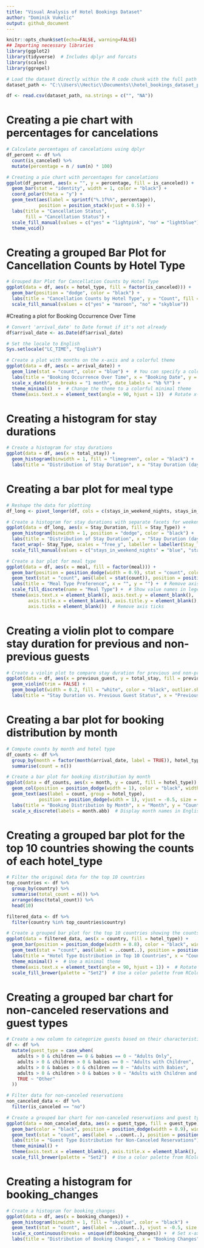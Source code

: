 ```yaml
---
title: "Visual Analysis of Hotel Bookings Dataset"
author: "Dominik Vukelic"
output: github_document
---
```


```r
knitr::opts_chunk$set(echo=FALSE, warning=FALSE)
## Importing necessary libraries
library(ggplot2)
library(tidyverse)  # Includes dplyr and forcats
library(scales)
library(ggrepel)
```

```r
# Load the dataset directly within the R code chunk with the full path
dataset_path <- "C:\\Users\\Hectic\\Documents\\hotel_bookings_dataset_project\\cleaned_starting_file\\hotel_bookings_cleaned.csv"

df <- read.csv(dataset_path, na.strings = c("", "NA"))
```
# Creating a pie chart with percentages for cancelations
```r
# Calculate percentages of cancelations using dplyr
df_percent <- df %>%
  count(is_canceled) %>%
  mutate(percentage = n / sum(n) * 100)

# Creating a pie chart with percentages for cancelations
ggplot(df_percent, aes(x = "", y = percentage, fill = is_canceled)) +
  geom_bar(stat = "identity", width = 1, color = "black") +
  coord_polar(theta = "y") +
  geom_text(aes(label = sprintf("%.1f%%", percentage)),
            position = position_stack(vjust = 0.5)) +
  labs(title = "Cancellation Status",
       fill = "Cancellation Status") +
  scale_fill_manual(values = c("yes" = "lightpink", "no" = "lightblue")) +  # Switched colors
  theme_void()
```
# Creating a grouped Bar Plot for Cancellation Counts by Hotel Type
```r
# Grouped Bar Plot for Cancellation Counts by Hotel Type
ggplot(data = df, aes(x = hotel_type, fill = factor(is_canceled))) +
  geom_bar(position = "dodge", color = "black") +
  labs(title = "Cancellation Counts by Hotel Type", y = "Count", fill = "Canceled or not") +
  scale_fill_manual(values = c("yes" = "maroon", "no" = "skyblue"))
```
#Creating a plot for Booking Occurrence Over Time
```r
# Convert 'arrival_date' to Date format if it's not already
df$arrival_date <- as.Date(df$arrival_date)

# Set the locale to English
Sys.setlocale("LC_TIME", "English")

# Create a plot with months on the x-axis and a colorful theme
ggplot(data = df, aes(x = arrival_date)) +
  geom_line(stat = "count", color = "blue") +  # You can specify a color for the line
  labs(title = "Booking Occurrence Over Time", x = "Booking Date", y = "Number of Bookings") +
  scale_x_date(date_breaks = "1 month", date_labels = "%b %Y") +
  theme_minimal()  +  # Change the theme to a colorful minimal theme
  theme(axis.text.x = element_text(angle = 90, hjust = 1))  # Rotate x-axis labels
```
# Creating a histogram for stay durations
```r
# Create a histogram for stay durations
ggplot(data = df, aes(x = total_stay)) +
  geom_histogram(binwidth = 1, fill = "limegreen", color = "black") +
  labs(title = "Distribution of Stay Duration", x = "Stay Duration (days)", y = "Frequency")
```
# Creating a bar plot for meal type
```r
# Reshape the data for plotting
df_long <- pivot_longer(df, cols = c(stays_in_weekend_nights, stays_in_week_nights), names_to = "Stay_Type", values_to = "Stay_Duration")

# Create a histogram for stay durations with separate facets for weekend and weekday
ggplot(data = df_long, aes(x = Stay_Duration, fill = Stay_Type)) +
  geom_histogram(binwidth = 1, position = "dodge", color = "black") +
  labs(title = "Distribution of Stay Duration", x = "Stay Duration (days)", y = "Frequency") +
  facet_wrap(~ Stay_Type, scales = "free_y", labeller = labeller(Stay_Type = c("stays_in_weekend_nights" = "Weekend Stay", "stays_in_week_nights" = "Week Stay"))) +
  scale_fill_manual(values = c("stays_in_weekend_nights" = "blue", "stays_in_week_nights" = "red"), name = "Stay Type")

# Create a bar plot for meal type
ggplot(data = df, aes(x = meal, fill = factor(meal))) +
  geom_bar(position = position_dodge(width = 0.9), stat = "count", color = "black") +  # Bar plot
  geom_text(stat = "count", aes(label = stat(count)), position = position_dodge(width = 0.9), vjust = -0.5) +  # Display numbers above bars
  labs(title = "Meal Type Preference", x = "", y = "") +  # Remove axis labels
  scale_fill_discrete(name = "Meal Type") +  # Show value names in legend
  theme(axis.text.x = element_blank(), axis.text.y = element_blank(),  # Remove axis values
        axis.title.x = element_blank(), axis.title.y = element_blank(),  # Remove axis titles
        axis.ticks = element_blank())  # Remove axis ticks
```
# Creating a violin plot to compare stay duration for previous and non-previous guests
```r
# Create a violin plot to compare stay duration for previous and non-previous guests
ggplot(data = df, aes(x = previous_guest, y = total_stay, fill = previous_guest)) +
  geom_violin(trim = FALSE) +
  geom_boxplot(width = 0.2, fill = "white", color = "black", outlier.shape = NA) +
  labs(title = "Stay Duration vs. Previous Guest Status", x = "Previous Guest", y = "Stay Duration (days)")
```
# Creating a bar plot for booking distribution by month
```r
# Compute counts by month and hotel type
df_counts <- df %>%
  group_by(month = factor(month(arrival_date, label = TRUE)), hotel_type) %>%
  summarise(count = n())

# Create a bar plot for booking distribution by month
ggplot(data = df_counts, aes(x = month, y = count, fill = hotel_type)) +
  geom_col(position = position_dodge(width = 1), color = "black", width = 0.9) +  # Adjust width
  geom_text(aes(label = count, group = hotel_type),
            position = position_dodge(width = 1), vjust = -0.5, size = 3) +  # Add numbers above bins
  labs(title = "Booking Distribution by Month", x = "Month", y = "Count", fill = "Hotel Type") +
  scale_x_discrete(labels = month.abb)  # Display month names in English
```
# Creating a grouped bar plot for the top 10 countries showing the counts of each hotel_type
```r
# Filter the original data for the top 10 countries
top_countries <- df %>%
  group_by(country) %>%
  summarise(total_count = n()) %>%
  arrange(desc(total_count)) %>%
  head(10)

filtered_data <- df %>%
  filter(country %in% top_countries$country)

# Create a grouped bar plot for the top 10 countries showing the counts of each hotel_type
ggplot(data = filtered_data, aes(x = country, fill = hotel_type)) +
  geom_bar(position = position_dodge(width = 0.8), color = "black", width = 0.7) +  # Adjust width and add black outline
  geom_text(stat = "count", aes(label = ..count..), position = position_dodge(width = 0.8), vjust = -0.5, size = 3) +  # Add numbers above bars
  labs(title = "Hotel Type Distribution in Top 10 Countries", x = "Country", y = "Count", fill = "Hotel Type") +
  theme_minimal() +  # Use a minimal theme
  theme(axis.text.x = element_text(angle = 90, hjust = 1)) +  # Rotate x-axis labels
  scale_fill_brewer(palette = "Set2")  # Use a color palette from RColorBrewer
```
# Creating a grouped bar chart for non-canceled reservations and guest types
```r
# Create a new column to categorize guests based on their characteristics
df <- df %>%
  mutate(guest_type = case_when(
    adults > 0 & children == 0 & babies == 0 ~ "Adults Only",
    adults > 0 & children > 0 & babies == 0 ~ "Adults with Children",
    adults > 0 & babies > 0 & children == 0 ~ "Adults with Babies",
    adults > 0 & children > 0 & babies > 0 ~ "Adults with Children and Babies",
    TRUE ~ "Other"
  ))

# Filter data for non-canceled reservations
non_canceled_data <- df %>%
  filter(is_canceled == "no")

# Create a grouped bar chart for non-canceled reservations and guest types
ggplot(data = non_canceled_data, aes(x = guest_type, fill = guest_type)) +
  geom_bar(color = "black", position = position_dodge(width = 0.9), width = 0.7) +  # Add black outline
  geom_text(stat = "count", aes(label = ..count..), position = position_dodge(width = 0.9), vjust = -0.5, size = 3) +  # Add count labels
  labs(title = "Guest Type Distribution for Non-Canceled Reservations") +
  theme_minimal() +
  theme(axis.text.x = element_blank(), axis.title.x = element_blank(), axis.title.y = element_blank()) +  # Remove x and y-axis labels
  scale_fill_brewer(palette = "Set2")  # Use a color palette from RColorBrewer
```
# Creating a histogram for booking_changes
```r
# Create a histogram for booking_changes
ggplot(data = df, aes(x = booking_changes)) +
  geom_histogram(binwidth = 1, fill = "skyblue", color = "black") +
  geom_text(stat = "count", aes(label = ..count..), vjust = -0.5, size = 3) +  # Show count above each bin
  scale_x_continuous(breaks = unique(df$booking_changes)) +  # Set x-axis ticks to unique values
  labs(title = "Distribution of Booking Changes", x = "Booking Changes", y = "Frequency")
```

